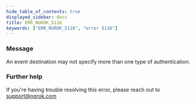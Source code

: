 ```yaml
---
hide_table_of_contents: true
displayed_sidebar: docs
title: ERR_NGROK_5116
keywords: ["ERR_NGROK_5116", "error 5116"]
---
```


### Message

An event destination may not specify more than one type of authentication.

### Further help

If you're having trouble resolving this error, please reach out to [support@ngrok.com](mailto:support@ngrok.com?subject=Help%20with%20ERR_NGROK_5116)
